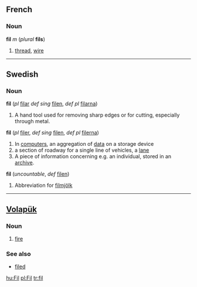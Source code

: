 ==French==
=== Noun === 
'''fil''' ''m'' (''plural'' '''fils''')

# [[thread]], [[wire]]

----
==Swedish==
===Noun===
'''fil''' (''pl'' [[filar]] ''def sing'' [[filen]], ''def pl'' [[filarna]])
# A hand tool used for removing sharp edges or for cutting, especially through metal.
'''fil'''  (''pl'' [[filer]], ''def sing'' [[filen]], ''def pl'' [[filerna]])
# In [[computers]], an aggregation of [[data]] on a storage device
# a section of roadway for a single line of vehicles, a [[lane]]
# A piece of information concerning e.g. an individual, stored in an [[archive]].
'''fil''' (''uncountable'', ''def'' [[filen]])
# Abbreviation for [[filmjölk]]

----

== [[Volapük]] == 
=== Noun === 
# [[fire]]

=== See also ===
*[[filed]]

[[hu:Fil]]
[[pl:Fil]]
[[tr:fil]]